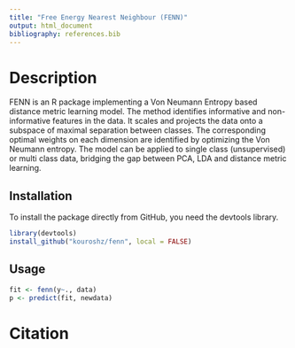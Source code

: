 ```yaml
---
title: "Free Energy Nearest Neighbour (FENN)"
output: html_document
bibliography: references.bib
---
```



# Description
FENN is an R package implementing a Von Neumann Entropy based distance metric learning model. The method identifies informative and non-informative features in the data. It scales and projects the data onto a subspace of maximal separation between classes. The corresponding optimal weights on each dimension are identified by optimizing the Von Neumann entropy. The model can be applied to single class (unsupervised) or multi class data, bridging the gap between PCA, LDA and distance metric learning. 


## Installation
To install the package directly from GitHub, you need the devtools library.
```R
library(devtools)
install_github("kouroshz/fenn", local = FALSE)
```
## Usage
```R
fit <- fenn(y~., data)
p <- predict(fit, newdata)
```

# Citation
